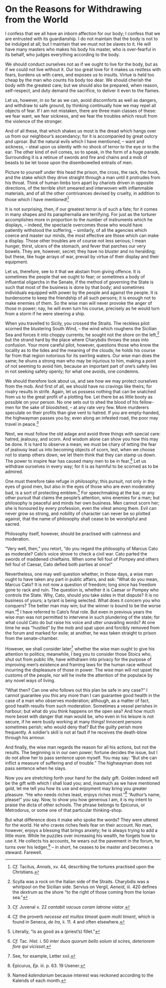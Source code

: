 # On the Reasons for Withdrawing from the World

I confess that we all have an inborn affection for our body; I confess that we are entrusted with its guardianship.
I do not maintain that the body is not to be indulged at all; but I maintain that we must not be slaves to it.
He will have many masters who makes his body his master, who is over-fearful in its behalf, who judges everything according to the body.

We should conduct ourselves not as if we ought to live for the body, but as if we could not live without it.
Our too great love for it makes us restless with fears, burdens us with cares, and exposes us to insults.
Virtue is held too cheap by the man who counts his body too dear.
We should cherish the body with the greatest care; but we should also be prepared, when reason, self-respect, and duty demand the sacrifice, to deliver it even to the flames.

Let us, however, in so far as we can, avoid discomforts as well as dangers, and withdraw to safe ground, by thinking continually how we may repel all objects of fear.
If I am not mistaken, there are three main classes of these: we fear want, we fear sickness, and we fear the troubles which result from the violence of the stronger.

And of all these, that which shakes us most is the dread which hangs over us from our neighbour's ascendancy; for it is accompanied by great outcry and uproar.
But the natural evils which I have mentioned, -- want and sickness, -- steal upon us silently with no shock of terror to the eye or to the ear.
The other kind of evil comes, so to speak, in the form of a huge parade.
Surrounding it is a retinue of swords and fire and chains and a mob of beasts to be let loose upon the disembowelled entrails of men.

Picture to yourself under this head the prison, the cross, the rack, the hook, and the stake which they drive straight through a man until it protrudes from his throat.
Think of human limbs torn apart by chariots driven in opposite directions, of the terrible shirt smeared and interwoven with inflammable materials, and of all the other contrivances devised by cruelty, in addition to those which I have mentioned![^14-1]

It is not surprising, then, if our greatest terror is of such a fate; for it comes in many shapes and its paraphernalia are terrifying.
For just as the torturer accomplishes more in proportion to the number of instruments which he displays, -- indeed, the spectacle overcomes those who would have patiently withstood the suffering, -- similarly, of all the agencies which coerce and master our minds, the most effective are those which can make a display.
Those other troubles are of course not less serious; I mean hunger, thirst, ulcers of the stomach, and fever that parches our very bowels.
They are, however, secret; they have no bluster and no heralding; but these, like huge arrays of war, prevail by virtue of their display and their equipment.

Let us, therefore, see to it that we abstain from giving offence.
It is sometimes the people that we ought to fear; or sometimes a body of influential oligarchs in the Senate, if the method of governing the State is such that most of the business is done by that body; and sometimes individuals equipped with power by the people and against the people.
It is burdensome to keep the friendship of all such persons; it is enough not to make enemies of them.
So the wise man will never provoke the anger of those in power; nay, he will even turn his course, precisely as he would turn from a storm if he were steering a ship.

When you travelled to Sicily, you crossed the Straits.
The reckless pilot scorned the blustering South Wind, -- the wind which roughens the Sicilian Sea and forces it into choppy currents; he sought not the shore on the left,[^14-2] but the strand hard by the place where Charybdis throws the seas into confusion.
Your more careful pilot, however, questions those who know the locality as to the tides and the meaning of the clouds; he holds his course far from that region notorious for its swirling waters.
Our wise man does the same; he shuns a strong man who may be injurious to him, making a point of not seeming to avoid him, because an important part of one's safety lies in not seeking safety openly; for what one avoids, one condemns.

We should therefore look about us, and see how we may protect ourselves from the mob.
And first of all, we should have no cravings like theirs; for rivalry results in strife.
Again, let us possess nothing that can be snatched from us to the great profit of a plotting foe.
Let there be as little booty as possible on your person.
No one sets out to shed the blood of his fellow-men for the sake of bloodshed, -- at any rate very few.
More murderers speculate on their profits than give vent to hatred.
If you are empty-handed, the highwayman passes you by; even along an infested road, the poor may travel in peace.[^14-3]

Next, we must follow the old adage and avoid three things with special care: hatred, jealousy, and scorn.
And wisdom alone can show you how this may be done.
It is hard to observe a mean; we must be chary of letting the fear of jealousy lead us into becoming objects of scorn, lest, when we choose not to stamp others down, we let them think that they can stamp us down.
The power to inspire fear has caused many men to be in fear.[^14-4]
Let us withdraw ourselves in every way; for it is as harmful to be scorned as to be admired.

One must therefore take refuge in philosophy; this pursuit, not only in the eyes of good men, but also in the eyes of those who are even moderately bad, is a sort of protecting emblem.[^14-5]
For speechmaking at the bar, or any other pursuit that claims the people's attention, wins enemies for a man; but philosophy is peaceful and minds her own business.
Men cannot scorn her; she is honoured by every profession, even the vilest among them.
Evil can never grow so strong, and nobility of character can never be so plotted against, that the name of philosophy shall cease to be worshipful and sacred.

Philosophy itself, however, should be practised with calmness and moderation.

"Very well, then," you retort, "do you regard the philosophy of Marcus Cato as moderate?
Cato's voice strove to check a civil war.
Cato parted the swords of maddened chieftains.
When some fell foul of Pompey and others fell foul of Caesar, Cato defied both parties at once!"

Nevertheless, one may well question whether, in those days, a wise man ought to have taken any part in public affairs, and ask: "What do you mean, Marcus Cato?
It is not now a question of freedom; long since has freedom gone to rack and ruin.
The question is, whether it is Caesar or Pompey who controls the State.
Why, Cato, should you take sides in that dispute?
It is no business of yours; a tyrant is being selected.
What does it concern you who conquers?
The better man may win; but the winner is bound to be the worse man."[^14-6]
I have referred to Cato's final role.
But even in previous years the wise man was not permitted to intervene in such plundering of the state; for what could Cato do but raise his voice and utter unavailing words?
At one time he was "hustled" by the mob and spat upon and forcibly removed from the forum and marked for exile; at another, he was taken straight to prison from the senate-chamber.

However, we shall consider later[^14-7] whether the wise man ought to give his attention to politics; meanwhile, I beg you to consider those Stoics who, shut out from public life, have withdrawn into privacy for the purpose of improving men's existence and framing laws for the human race without incurring the displeasure of those in power.
The wise man will not upset the customs of the people, nor will he invite the attention of the populace by any novel ways of living.

"What then?
Can one who follows out this plan be safe in any case?"
I cannot guarantee you this any more than I can guarantee good health in the case of a man who observes moderation; although, as a matter of fact, good health results from such moderation.
Sometimes a vessel perishes in harbour; but what do you think happens on the open sea?
And how much more beset with danger that man would be, who even in his leisure is not secure, if he were busily working at many things!
Innocent persons sometimes perish; who would deny that?
But the guilty perish more frequently.
A soldier's skill is not at fault if he receives the death-blow through his armour.

And finally, the wise man regards the reason for all his actions, but not the results.
The beginning is in our own power; fortune decides the issue, but I do not allow her to pass sentence upon myself.
You may say: "But she can inflict a measure of suffering and of trouble."
The highwayman does not pass sentence when he slays.

Now you are stretching forth your hand for the daily gift.
Golden indeed will be the gift with which I shall load you; and, inasmuch as we have mentioned gold, let me tell you how its use and enjoyment may bring you greater pleasure.
"He who needs riches least, enjoys riches most."[^14-8]
"Author's name, please!" you say.
Now, to show you how generous I am, it is my intent to praise the dicta of other schools.
The phrase belongs to Epicurus, or Metrodorus, or some one of that particular thinking-shop.

But what difference does it make who spoke the words?
They were uttered for the world.
He who craves riches feels fear on their account.
No man, however, enjoys a blessing that brings anxiety; he is always trying to add a little more.
While he puzzles over increasing his wealth, he forgets how to use it.
He collects his accounts, he wears out the pavement in the forum, he turns over his ledger,[^14-9] -- in short, he ceases to be master and becomes a steward.
Farewell.

[^14-1]: *Cf.* Tacitus, *Annals*, xv. 44, describing the tortures practised upon the Christians.

[^14-2]: Scylla was a rock on the Italian side of the Straits. Charybdis was a whirlpool on the Sicilian side. Servius on Vergil, *Aeneid*, iii. 420 defines the *dextrum* as the shore "to the right of those coming from the Ionian sea."

[^14-3]: *Cf.* Juvenal x. 22 *cantabit vacuus coram latrone viator*.

[^14-4]: *Cf.* the proverb *necesse est multos timeat quem multi timent*, which is found in Seneca, *de Ira*, ii. 11. 4 and often elsewhere.

[^14-5]: Literally, "is as good as a (priest's) fillet."

[^14-6]: *Cf.* Tac. *Hist.* i. 50 *inter duos quorum bello solum id scires, deteriorem fore qui vicisset*.

[^14-7]: See, for example, Letter xxii.

[^14-8]: Epicurus, *Ep.* iii. p. 63. 19 Usener.

[^14-9]: Named *kalendarium* because interest was reckoned according to the Kalends of each month.
